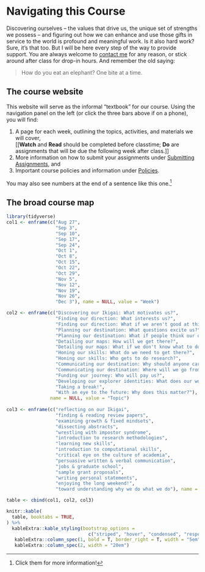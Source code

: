# Navigating this Course {-}

Discovering ourselves -- the values that drive us, the unique set of strengths we possess -- and figuring out how we can enhance and use those gifts in service to the world is profound and meaningful work. Is it also hard work? Sure, it's that too. But I will be here every step of the way to provide support. You are always welcome to [contact me](mailto:ldelan5@uic.edu) for any reason, or stick around after class for drop-in hours. And remember the old saying:

> How do you eat an elephant? One bite at a time.

## The course website {-}

This website will serve as the informal "textbook" for our course. Using the navigation panel on the left (or click the three bars above if on a phone), you will find:

1. A page for each week, outlining the topics, activities, and materials we will cover,  
[[**Watch** and **Read** should be completed before classtime; **Do** are assignments that will be due the following week after class.]]
2. More information on how to submit your assignments under [Submitting Assignments](#submitting-assignments), and 
3. Important course policies and information under [Policies](#policies).

You may also see numbers at the end of a sentence like this one.[^31]

## The broad course map {-}

```r
library(tidyverse)
col1 <- enframe(c("Aug 27", 
                  "Sep 3", 
                  "Sep 10", 
                  "Sep 17",
                  "Sep 24",
                  "Oct 1",
                  "Oct 8",
                  "Oct 15",
                  "Oct 22",
                  "Oct 29",
                  "Nov 5",
                  "Nov 12",
                  "Nov 19",
                  "Nov 26",
                  "Dec 3"), name = NULL, value = "Week")

col2 <- enframe(c("Discovering our Ikigai: What motivates us?", 
                  "Finding our direction: What interests us?",
                  "Finding our direction: What if we aren't good at this?",
                  "Planning our destination: What questions excite us?",
                  "Planning our destination: What if people think our questions are stupid?",
                  "Detailing our maps: How will we get there?",
                  "Detailing our maps: What if we don't know what to do?",
                  "Honing our skills: What do we need to get there?",
                  "Honing our skills: Who gets to do research?",
                  "Communicating our destination: Why should anyone care?",
                  "Communicating our destination: Where will we go from here?",
                  "Funding our journey: Who will pay us?",
                  "Developing our explorer identities: What does our work mean to us and to the world?",
                  "Taking a break!",
                  "With an eye to the future: Why does this matter?"), 
                name = NULL, value = "Topic")
 
col3 <- enframe(c("reflecting on our Ikigai", 
                  "finding & reading review papers", 
                  "examining growth & fixed mindsets", 
                  "dissecting abstracts",
                  "wrestling with impostor syndrome",
                  "introduction to research methodologies",
                  "learning new skills",
                  "introduction to computational skills",
                  "critical eye on the culture of academia",
                  "persuasive written & verbal communication",
                  "jobs & graduate school",
                  "sample grant proposals",
                  "writing personal statements",
                  "enjoying the long weekend!",
                  "toward understanding why we do what we do"), name = NULL, value = "Activity")

table <- cbind(col1, col2, col3) 

knitr::kable(
  table, booktabs = TRUE,
) %>%
  kableExtra::kable_styling(bootstrap_options = 
                              c("striped", "hover", "condensed", "responsive")) %>%
   kableExtra::column_spec(1, bold = T, border_right = T, width = "5em") %>%
   kableExtra::column_spec(2, width = "20em")

```

[^31]: Click them for more information!